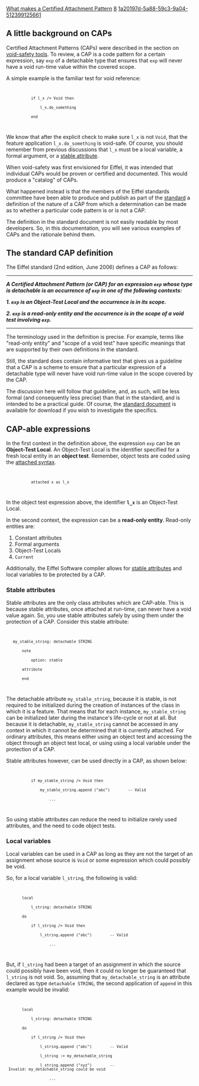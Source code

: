[[Property:title|What makes a Certified Attachment Pattern]]
[[Property:weight|8]]
[[Property:uuid|1a20197d-5a88-59c3-9a04-512399125661]]
{{underconstruction}}



==A little background on CAPs==

Certified Attachment Patterns (CAPs) were described in the section on [[Void-safety: Background, definition, and tools#Certified attachment patterns (CAPs)|void-safety tools]]. To review, a CAP is a code pattern for a certain expression, say <code>exp</code> of a detachable type that ensures that <code>exp</code> will never have a void run-time value within the covered scope. 

A simple example is the familiar test for void reference:
<code>
            if l_x /= Void then
                l_x.do_something
            end
</code>
We know that after the explicit check to make sure <code>l_x</code> is not <code>Void</code>, that the feature application <code>l_x.do_something</code> is void-safe.
Of course, you should remember from previous discussions that <code>l_x</code> must be a local variable, a formal argument, or a  [[Void-safety: Background, definition, and tools#Stable attributes|stable attribute]].

When void-safety was first envisioned for Eiffel, it was intended that individual CAPs would be proven or certified and documented. This would produce a "catalog" of CAPs. 

What happened instead is that the members of the Eiffel standards committee have been able to produce and publish as part of the [http://www.ecma-international.org/publications/standards/Ecma-367.htm standard] a definition of the nature of a CAP from which a determination can be made as to whether a particular code pattern is or is not a CAP. 

The definition in the standard document is not easily readable by most developers. So, in this documentation, you will see various examples of CAPs and the rationale behind them.


==The standard CAP definition==

The Eiffel standard (2nd edition, June 2006) defines a CAP as follows:
----
'''''A Certified Attachment Pattern (or CAP) for an expression <code>exp</code> whose type is detachable is an occurrence of <code>exp</code> in one of the following contexts: '''''


'''''1. <code>exp</code> is an Object-Test Local and the occurrence is in its scope. '''''

'''''2. <code>exp</code> is a read-only entity and the occurrence is in the scope of a void test involving <code>exp</code>.'''''
----

The terminology used in the definition is precise. For example, terms like "read-only entity" and "scope of a void test" have specific meanings that are supported by their own definitions in the standard. 

Still, the standard does contain informative text that gives us a guideline that a CAP is a scheme to ensure that a particular expression of a detachable type will never have void run-time value in the scope covered by the CAP.

The discussion here will follow that guideline, and, as such, will be less formal (and consequently less precise) than that in the standard, and is intended to be a practical guide. Of course, the [http://www.ecma-international.org/publications/standards/Ecma-367.htm standard document] is available for download if you wish to investigate the specifics.


==CAP-able expressions==

In the first context in the definition above, the expression <code>exp</code> can be an '''Object-Test Local'''. An Object-Test Local is the identifier specified for a fresh local entity in an '''object test'''. Remember, object tests are coded using the [[Void-safety: Background, definition, and tools#The attached syntax (object test)|attached syntax]]. 
<code>
            attached x as l_x 
</code>
In the object test expression above, the identifier '''<code>l_x</code>''' is an Object-Test Local.

In the second context, the expression can be a '''read-only entity'''. Read-only entities are:
# Constant attributes
# Formal arguments
# Object-Test Locals
# <code>Current</code>

Additionally, the Eiffel Software compiler allows for [[Void-safety: Background, definition, and tools#Stable attributes|stable attributes]] and local variables to be protected by a CAP. 

===Stable attributes===

Stable attributes are the only class attributes which are CAP-able. This is because stable attributes, once attached at run-time, can never have a void value again. So, you use stable attributes safely by using them under the protection of a CAP. Consider this stable attribute:
<code>
    my_stable_string: detachable STRING
        note
            option: stable
        attribute
        end
</code>
The detachable attribute <code>my_stable_string</code>, because it is stable, is not required to be initialized during the creation of instances of the class in which it is a feature. That means that for each instance, <code>my_stable_string</code> can be initialized later during the instance's life-cycle or not at all. But because it is detachable, <code>my_stable_string</code> cannot be accessed in any context in which it cannot be determined that it is currently attached. For ordinary attributes, this means either using an object test and accessing the object through an object test local, or using using a local variable under the protection of a CAP. 

Stable attributes however, can be used directly in a CAP, as shown below: 

<code>
            if my_stable_string /= Void then
                my_stable_string.append ("abc")        -- Valid
                    ...
</code>

So using stable attributes can reduce the need to initialize rarely used attributes, and the need to code object tests.

===Local variables===

Local variables can be used in a CAP as long as they are not the target of an assignment whose source is <code>Void</code> or some expression which could possibly be void.

So, for a local variable <code>l_string</code>, the following is valid:
<code>
        local
            l_string: detachable STRING
        do
            if l_string /= Void then
                l_string.append ("abc")        -- Valid
                    ...
</code>

But, if <code>l_string</code> had been a target of an assignment in which the source could possibly have been void, then it could no longer be guaranteed that <code>l_string</code> is not void. So, assuming that <code>my_detachable_string</code> is an attribute declared as type <code>detachable STRING</code>, the second application of <code>append</code> in this example would be invalid:

<code>
        local
            l_string: detachable STRING
        do
            if l_string /= Void then
                l_string.append ("abc")        -- Valid
                l_string := my_detachable_string
                l_string.append ("xyz")        -- Invalid: my_detachable_string could be void
                    ...
</code>



